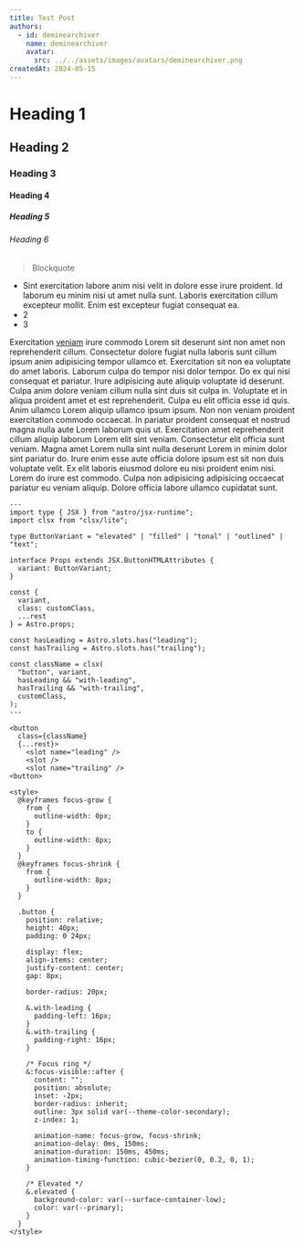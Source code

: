 ```yaml
---
title: Test Post
authors:
  - id: deminearchiver
    name: deminearchiver
    avatar:
      src: ../../assets/images/avatars/deminearchiver.png
createdAt: 2024-05-15
---
```


# Heading 1
## Heading 2
### Heading 3
#### Heading 4
##### Heading 5
###### Heading 6

> Blockquote

- Sint exercitation labore anim nisi velit in dolore esse irure proident. Id laborum eu minim nisi ut amet nulla sunt. Laboris exercitation cillum excepteur mollit. Enim est excepteur fugiat consequat ea.
- 2
- 3

Exercitation [veniam](/) irure commodo Lorem sit deserunt sint non amet non reprehenderit cillum. Consectetur dolore fugiat nulla laboris sunt cillum ipsum anim adipisicing tempor ullamco et. Exercitation sit non ea voluptate do amet laboris. Laborum culpa do tempor nisi dolor tempor.
Do ex qui nisi consequat et pariatur. Irure adipisicing aute aliquip voluptate id deserunt. Culpa anim dolore veniam cillum nulla sint duis sit culpa in.
Voluptate et in aliqua proident amet et est reprehenderit. Culpa eu elit officia esse id quis. Anim ullamco Lorem aliquip ullamco ipsum ipsum. Non non veniam proident exercitation commodo occaecat.
In pariatur proident consequat et nostrud magna nulla aute Lorem laborum quis ut. Exercitation amet reprehenderit cillum aliquip laborum Lorem elit sint veniam. Consectetur elit officia sunt veniam. Magna amet Lorem nulla sint nulla deserunt Lorem in minim dolor sint pariatur do.
Irure enim esse aute officia dolore ipsum est sit non duis voluptate velit. Ex elit laboris eiusmod dolore eu nisi proident enim nisi. Lorem do irure est commodo. Culpa non adipisicing adipisicing occaecat pariatur eu veniam aliquip. Dolore officia labore ullamco cupidatat sunt.

```astro title="Button.astro
---
import type { JSX } from "astro/jsx-runtime";
import clsx from "clsx/lite";

type ButtonVariant = "elevated" | "filled" | "tonal" | "outlined" | "text";

interface Props extends JSX.ButtonHTMLAttributes {
  variant: ButtonVariant;
}

const {
  variant,
  class: customClass,
  ...rest
} = Astro.props;

const hasLeading = Astro.slots.has("leading");
const hasTrailing = Astro.slots.has("trailing");

const className = clsx(
  "button", variant,
  hasLeading && "with-leading",
  hasTrailing && "with-trailing",
  customClass,
);
---

<button
  class={className}
  {...rest}>
    <slot name="leading" />
    <slot />
    <slot name="trailing" />
<button>

<style>
  @keyframes focus-grow {
    from {
      outline-width: 0px;
    }
    to {
      outline-width: 8px;
    }
  }
  @keyframes focus-shrink {
    from {
      outline-width: 8px;
    }
  }

  .button {
    position: relative;
    height: 40px;
    padding: 0 24px;

    display: flex;
    align-items: center;
    justify-content: center;
    gap: 8px;

    border-radius: 20px;

    &.with-leading {
      padding-left: 16px;
    }
    &.with-trailing {
      padding-right: 16px;
    }

    /* Focus ring */
    &:focus-visible::after {
      content: "";
      position: absolute;
      inset: -2px;
      border-radius: inherit;
      outline: 3px solid var(--theme-color-secondary);
      z-index: 1;

      animation-name: focus-grow, focus-shrink;
      animation-delay: 0ms, 150ms;
      animation-duration: 150ms, 450ms;
      animation-timing-function: cubic-bezier(0, 0.2, 0, 1);
    }

    /* Elevated */
    &.elevated {
      background-color: var(--surface-container-low);
      color: var(--primary);
    }
  }
</style>
```
